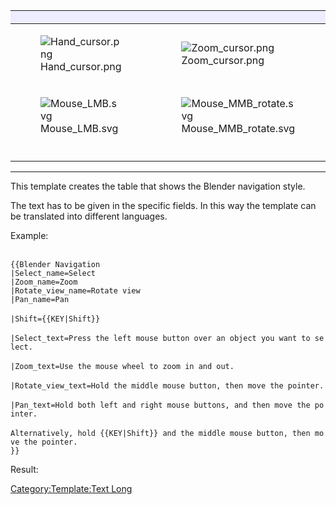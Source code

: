 {| class="mousemodel" style="border-style:solid; border-width:1px; border-color:#aaaaaa; padding:1px; border-spacing:18px 0px; width:100%;"
! style="width:25%; background: #ededff; padding:2px 2px;" | {{{Select_name}}}
! style="width:25%; background: #ededff; padding:2px 2px;" | {{{Zoom_name}}}
! style="width:25%; background: #ededff; padding:2px 2px;" | {{{Rotate_view_name}}}
! colspan="2" style="width:25%; background: #ededff; padding:2px 2px;" | {{{Pan_name}}}

|- style="text-align:center;"
|[[Image:Hand_cursor.png]]
|[[Image:Zoom_cursor.png]]
|[[Image:Rotate_cursor.png]]
| colspan="2" | [[Image:Pan_cursor.png]]

|- style="text-align:center;"
|[[Image:Mouse_LMB.svg]]
|[[Image:Mouse_MMB_rotate.svg]]
|[[Image:Mouse_MMB_hold.svg]]
| style="width:12%; border-style:solid; border-width:1px; border-color:#aaaaaa" | {{{Shift}}}+[[Image:Mouse_MMB_hold.svg]]
| style="width:12%; border-style:solid; border-width:1px; border-color:#aaaaaa" | [[Image:Mouse_LMB+RMB_hold.svg]]

|- style="vertical-align:top; background:#efefef;"
|{{{Select_text}}}
|{{{Zoom_text}}}
|{{{Rotate_view_text}}}
| colspan="2" | {{{Pan_text}}}
|}<noinclude>

----

This template creates the table that shows the Blender navigation style.

The text has to be given in the specific fields. In this way the template can be translated into different languages.

Example:

 <nowiki>
{{Blender Navigation
|Select_name=Select
|Zoom_name=Zoom
|Rotate_view_name=Rotate view
|Pan_name=Pan

|Shift={{KEY|Shift}}

|Select_text=Press the left mouse button over an object you want to select.

|Zoom_text=Use the mouse wheel to zoom in and out.

|Rotate_view_text=Hold the middle mouse button, then move the pointer.

|Pan_text=Hold both left and right mouse buttons, and then move the pointer.

Alternatively, hold {{KEY|Shift}} and the middle mouse button, then move the pointer.
}}</nowiki>

Result:

{{Blender Navigation
|Select_name=Select
|Zoom_name=Zoom
|Rotate_view_name=Rotate view
|Pan_name=Pan

|Shift={{KEY|Shift}}

|Select_text=Press the left mouse button over an object you want to select.

|Zoom_text=Use the mouse wheel to zoom in and out.

|Rotate_view_text=Hold the middle mouse button, then move the pointer.

|Pan_text=Hold {{KEY|Shift}} and the middle mouse button, then move the pointer.

Alternatively, hold both left and right mouse buttons, and then move the pointer.
}}

[[Category:Template:Text Long]]
</noinclude>